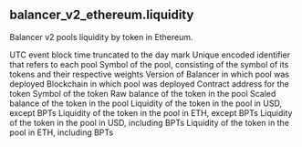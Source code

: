 ## balancer_v2_ethereum.liquidity 
Balancer v2 pools liquidity by token in Ethereum.


<ParamField path="day">
UTC event block time truncated to the day mark
</ParamField>
<ParamField path="pool_id">
Unique encoded identifier that refers to each pool
</ParamField>
<ParamField path="pool_address">

</ParamField>
<ParamField path="pool_symbol">
Symbol of the pool, consisting of the symbol of its tokens and their respective weights
</ParamField>
<ParamField path="version">
Version of Balancer in which pool was deployed
</ParamField>
<ParamField path="blockchain">
Blockchain in which pool was deployed
</ParamField>
<ParamField path="token_address">
Contract address for the token
</ParamField>
<ParamField path="token_symbol">
Symbol of the token
</ParamField>
<ParamField path="token_balance_raw">
Raw balance of the token in the pool
</ParamField>
<ParamField path="token_balance">
Scaled balance of the token in the pool
</ParamField>
<ParamField path="protocol_liquidity_usd">
Liquidity of the token in the pool in USD, except BPTs
</ParamField>
<ParamField path="protocol_liquidity_eth">
Liquidity of the token in the pool in ETH, except BPTs
</ParamField>
<ParamField path="pool_liquidity_usd">
Liquidity of the token in the pool in USD, including BPTs
</ParamField>
<ParamField path="pool_liquidity_eth">
Liquidity of the token in the pool in ETH, including BPTs
</ParamField>
